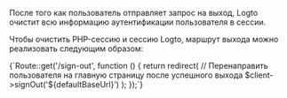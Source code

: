 

После того как пользователь отправляет запрос на выход, Logto очистит всю информацию аутентификации пользователя в сессии.

Чтобы очистить PHP-сессию и сессию Logto, маршрут выхода можно реализовать следующим образом:

<CodeBlock language="php">
  {`Route::get('/sign-out', function () {
  return redirect(
    // Перенаправить пользователя на главную страницу после успешного выхода
    $client->signOut('${defaultBaseUrl}')
  );
});`}
</CodeBlock>

<ImplementSignOutRouteNotice />
